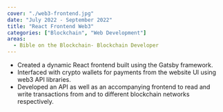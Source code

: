 ```yaml
---
cover: "./web3-frontend.jpg"
date: "July 2022 - September 2022"
title: "React Frontend Web3"
categories: ["Blockchain", "Web Development"]
areas:
  - Bible on the Blockchain- Blockchain Developer
---
```

- Created a dynamic React frontend built using the Gatsby framework.
- Interfaced with crypto wallets for payments from the website UI using web3 API libraries.
- Developed an API as well as an accompanying frontend to read and write transactions from and to different blockchain networks respectively.
